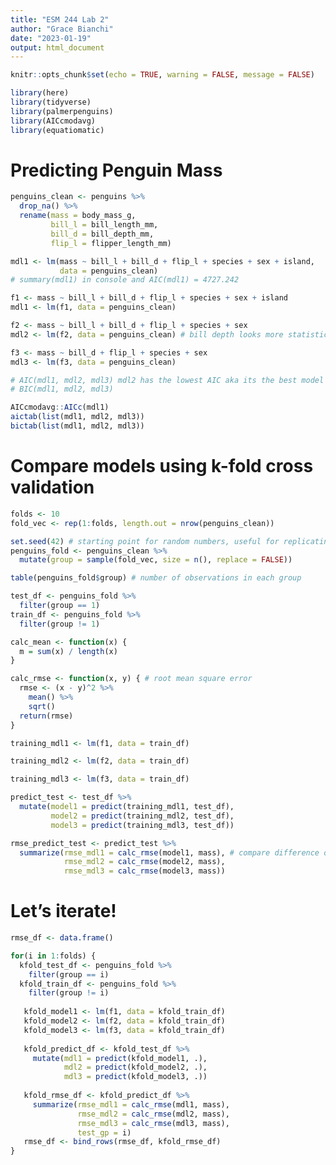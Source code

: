 ```yaml
---
title: "ESM 244 Lab 2"
author: "Grace Bianchi"
date: "2023-01-19"
output: html_document
---
```


```r
knitr::opts_chunk$set(echo = TRUE, warning = FALSE, message = FALSE)

library(here)
library(tidyverse)
library(palmerpenguins)
library(AICcmodavg)
library(equatiomatic)
```

# Predicting Penguin Mass

```r
penguins_clean <- penguins %>% 
  drop_na() %>% 
  rename(mass = body_mass_g,
         bill_l = bill_length_mm,
         bill_d = bill_depth_mm,
         flip_l = flipper_length_mm)

mdl1 <- lm(mass ~ bill_l + bill_d + flip_l + species + sex + island,
           data = penguins_clean)
# summary(mdl1) in console and AIC(mdl1) = 4727.242
```


```r
f1 <- mass ~ bill_l + bill_d + flip_l + species + sex + island
mdl1 <- lm(f1, data = penguins_clean)

f2 <- mass ~ bill_l + bill_d + flip_l + species + sex
mdl2 <- lm(f2, data = penguins_clean) # bill depth looks more statistically significant

f3 <- mass ~ bill_d + flip_l + species + sex
mdl3 <- lm(f3, data = penguins_clean)

# AIC(mdl1, mdl2, mdl3) mdl2 has the lowest AIC aka its the best model
# BIC(mdl1, mdl2, mdl3) 

AICcmodavg::AICc(mdl1)
aictab(list(mdl1, mdl2, mdl3))
bictab(list(mdl1, mdl2, mdl3))
```
# Compare models using k-fold cross validation

```r
folds <- 10
fold_vec <- rep(1:folds, length.out = nrow(penguins_clean))

set.seed(42) # starting point for random numbers, useful for replicating 
penguins_fold <- penguins_clean %>% 
  mutate(group = sample(fold_vec, size = n(), replace = FALSE))

table(penguins_fold$group) # number of observations in each group

test_df <- penguins_fold %>% 
  filter(group == 1)
train_df <- penguins_fold %>% 
  filter(group != 1)

```

```r
calc_mean <- function(x) {
  m = sum(x) / length(x)
}

calc_rmse <- function(x, y) { # root mean square error
  rmse <- (x - y)^2 %>% 
    mean() %>% 
    sqrt()
  return(rmse)
}
```

```r
training_mdl1 <- lm(f1, data = train_df)

training_mdl2 <- lm(f2, data = train_df)

training_mdl3 <- lm(f3, data = train_df)

predict_test <- test_df %>% 
  mutate(model1 = predict(training_mdl1, test_df),
         model2 = predict(training_mdl2, test_df),
         model3 = predict(training_mdl3, test_df))

rmse_predict_test <- predict_test %>% 
  summarize(rmse_mdl1 = calc_rmse(model1, mass), # compare difference of predicted values to known value for each model
            rmse_mdl2 = calc_rmse(model2, mass),
            rmse_mdl3 = calc_rmse(model3, mass))
```

# Let's iterate!

```r
rmse_df <- data.frame()

for(i in 1:folds) {
  kfold_test_df <- penguins_fold %>% 
    filter(group == i) 
  kfold_train_df <- penguins_fold %>% 
    filter(group != i)
 
   kfold_model1 <- lm(f1, data = kfold_train_df)
   kfold_model2 <- lm(f2, data = kfold_train_df)
   kfold_model3 <- lm(f3, data = kfold_train_df)
   
   kfold_predict_df <- kfold_test_df %>% 
     mutate(mdl1 = predict(kfold_model1, .),
            mdl2 = predict(kfold_model2, .),
            mdl3 = predict(kfold_model3, .)) 
   
   kfold_rmse_df <- kfold_predict_df %>% 
     summarize(rmse_mdl1 = calc_rmse(mdl1, mass),
               rmse_mdl2 = calc_rmse(mdl2, mass),
               rmse_mdl3 = calc_rmse(mdl3, mass),
               test_gp = i)
   rmse_df <- bind_rows(rmse_df, kfold_rmse_df)
}
```

